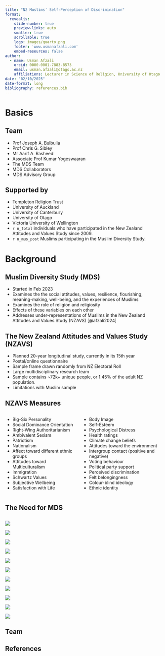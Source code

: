 ```yaml
---
title: "NZ Muslims’ Self-Perception of Discrimination"
format:
  revealjs: 
    slide-number: true
    preview-links: auto
    smaller: true
    scrollable: true
    logo: images/quarto.png
    footer: 'www.usmanafzali.com'
    embed-resources: false
author:
  - name: Usman Afzali
    orcid: 0000-0001-7883-8573
    email: usman.afzali@otago.ac.nz
    affiliations: Lecturer in Science of Religion, University of Otago
date: "02/10/2025"
date-format: long  
bibliography: references.bib
---
```


# Basics

## Team

-   Prof Joseph A. Bulbulia
-   Prof Chris G. Sibley
-   Mr Aarif A. Rasheed
-   Associate Prof Kumar Yogeswaaran
-   The MDS Team
-   MDS Collaborators
-   MDS Advisory Group

## Supported by

-   Templeton Religion Trust
-   University of Auckland
-   University of Canterbury
-   University of Otago
-   Victoria University of Wellington
-   `r n_total` individuals who have participated in the New Zealand Attitudes and Values Study since 2009.
-   `r n_mus_post` Muslims participating in the Muslim Diversity Study.

# Background

## Muslim Diversity Study (MDS)

-   Started in Feb 2023
-   Examines the the social attitudes, values, resilience, flourishing, meaning-making, well-being, and the experiences of Muslims
-   Examines the role of religion and religiosity
-   Effects of these variables on each other
-   Addresses under-representations of Muslims in the New Zealand Attitudes and Values Study (NZAVS) [@afzali2024]


## The New Zealand Attitudes and Values Study (NZAVS)

- Planned 20-year longitudinal study, currently in its 15th year
- Postal/online questionnaire
- Sample frame drawn randomly from NZ Electoral Roll
- Large multidisciplinary research team
- Sample contains ~72k+ unique people, or 1.45% of the adult NZ population.
- Limitations with Muslim sample

## NZAVS Measures  {.smaller}

::::{.columns}

:::{.column}
- Big-Six Personality
- Social Dominance Orientation
- Right-Wing Authoritarianism
- Ambivalent Sexism
- Patriotism
- Nationalism
- Affect toward different ethnic groups
- Attitudes toward Multiculturalism
- Immigration
- Schwartz Values
- Subjective Wellbeing
- Satisfaction with Life

:::

:::{.column}
- Body Image
- Self-Esteem
- Psychological Distress
- Health ratings
- Climate change beliefs
- Attitudes toward the environment
- Intergroup contact (positive and negative)
- Voting behaviour
- Political party support
- Perceived discrimination
- Felt belongingness
- Colour-blind ideology
- Ethnic identity

:::

::::

## The Need for MDS



## 

![](plots/plot_belief.png)

![](plots/plot_descrim.png)

![](plots/plot_health.png)

![](plots/plot_life.png)

![](plots/plot_person_focussed_a.png)

![](plots/plot_person_focussed_b.png)

![](plots/plot_psych.png)

![](plots/plot_religious_id.png)

![](plots/plot_religious_practice.png)

![](plots/plot_social_belong.png)

![](plots/plot_social_support.png)

## Team

## References